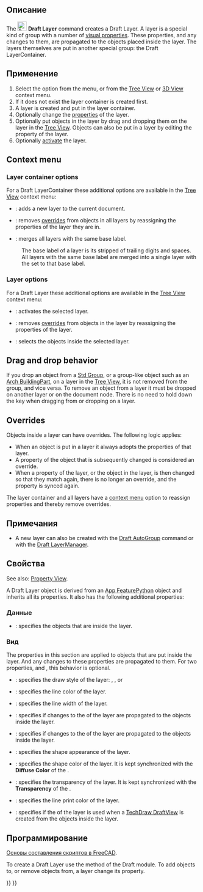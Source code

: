 <languages/>

<div class="mw-translate-fuzzy">
{{Docnav/ru
|[[Draft_ToggleGrid/ru|Переключить сетку]]
|[[Draft_WorkingPlaneProxy/ru|WorkingPlaneProxy]]
|[[Draft_Workbench/ru|Верстак "Draft"]]
|IconL=Draft_ToggleGrid.svg
|IconR=Draft_WorkingPlaneProxy.svg
|IconC=Workbench_Draft.svg
}}
</div>

<div class="mw-translate-fuzzy">
{{GuiCommand/ru
|Name/ru=Слой
|Name=Draft_Layer
|MenuLocation=Utilities → Слой
|Workbenches=[[Draft_Workbench/ru|Draft]], [[Arch_Workbench/ru|Arch]]
|Version=0.19
|SeeAlso=[[Draft_AutoGroup/ru|Автогруппировка]]
}}
</div>

<span id="Description"></span>
==Описание==

The [[Image:Draft_Layer.svg|24px]] '''Draft Layer''' command creates a Draft Layer. A layer is a special kind of group with a number of [[#View|visual properties]]. These properties, and any changes to them, are propagated to the objects placed inside the layer. The layers themselves are put in another special group: the Draft LayerContainer.

<span id="Usage"></span>
==Применение==

# Select the {{MenuCommand|Utilities → [[Image:Draft_Layer.svg|16px]] New Layer}} option from the menu, or from the [[Tree_View|Tree View]] or [[3D_View|3D View]] context menu.
# If it does not exist the layer container is created first.
# A layer is created and put in the layer container.
# Optionally change the [[#Properties|properties]] of the layer.
# Optionally put objects in the layer by drag and dropping them on the layer in the [[Tree_View|Tree View]]. Objects can also be put in a layer by editing the {{PropertyData|Group}} property of the layer.
# Optionally [[#Layer_options|activate]] the layer.

== Context menu ==

=== Layer container options ===

For a Draft LayerContainer these additional options are available in the [[Tree_View|Tree View]] context menu:

* {{MenuCommand|[[Image:Draft_NewLayer.svg|16px]] Add New Layer}}: adds a new layer to the current document.
* {{MenuCommand|[[Image:Draft_SetStyle.svg|16px]] Reassign Properties of All Layers}}: removes [[#Overrides|overrides]] from objects in all layers by reassigning the properties of the layer they are in. {{Version|1.1}}
* {{MenuCommand|[[Image:Draft_Layers.svg|16px]] Merge Layer Duplicates}}: merges all layers with the same base label.
: The base label of a layer is its {{PropertyData|Label}} stripped of trailing digits and spaces. All layers with the same base label are merged into a single layer with the {{PropertyData|Label}} set to that base label.

=== Layer options ===

For a Draft Layer these additional options are available in the [[Tree_View|Tree View]] context menu:

* {{MenuCommand|[[Image:button_right.svg|16px]] [[Draft_AutoGroup|Activate Layer]]}}: activates the selected layer.
* {{MenuCommand|[[Image:Draft_SetStyle.svg|16px]] Reassign Properties of Layer}}: removes [[#Overrides|overrides]] from objects in the layer by reassigning the properties of the layer. {{Version|1.1}}
* {{MenuCommand|[[Image:Draft_SelectGroup.svg|16px]] [[Draft_SelectGroup|Select Layer Contents]]}}: selects the objects inside the selected layer.

== Drag and drop behavior ==

{{Version|0.21}}

If you drop an object from a [[Std_Group|Std Group]], or a group-like object such as an [[Arch_BuildingPart|Arch BuildingPart]], on a layer in the [[Tree_View|Tree View]], it is not removed from the group, and vice versa. To remove an object from a layer it must be dropped on another layer or on the document node. There is no need to hold down the {{KEY|Ctrl}} key when dragging from or dropping on a layer.

== Overrides ==

{{Version|1.1}}

Objects inside a layer can have overrides. The following logic applies:
* When an object is put in a layer it always adopts the properties of that layer.
* A property of the object that is subsequently changed is considered an override.
* When a property of the layer, or the object in the layer, is then changed so that they match again, there is no longer an override, and the property is synced again.

The layer container and all layers have a [[#Context_menu|context menu]] option to reassign properties and thereby remove overrides.

<span id="Notes"></span>
== Примечания ==

* A new layer can also be created with the [[Draft_AutoGroup|Draft AutoGroup]] command or with the [[Draft_LayerManager|Draft LayerManager]].

<span id="Properties"></span>
== Свойства ==

See also: [[Property_View|Property View]].

A Draft Layer object is derived from an [[App_FeaturePython|App FeaturePython]] object and inherits all its properties. It also has the following additional properties:

<span id="Data"></span>
=== Данные ===

{{TitleProperty|Layer}}

* {{PropertyData|Group|LinkList}}: specifies the objects that are inside the layer.

<span id="View"></span>
=== Вид ===

{{TitleProperty|Layer}}

The properties in this section are applied to objects that are put inside the layer. And any changes to these properties are propagated to them. For two properties, {{PropertyView|Line Color}} and {{PropertyView|Shape Color}}, this behavior is optional.

* {{PropertyView|Draw Style|Enumeration}}: specifies the draw style of the layer: {{value|Solid}}, {{value|Dashed}}, {{value|Dotted}} or {{value|Dashdot}}
* {{PropertyView|Line Color|Color}}: specifies the line color of the layer.
* {{PropertyView|Line Width|Float}}: specifies the line width of the layer.
* {{PropertyView|Override Line Color Children|Bool}}: specifies if changes to the {{PropertyView|Line Color}} of the layer are propagated to the objects inside the layer.
* {{PropertyView|Override Shape Appearance Children|Bool}}: specifies if changes to the {{PropertyView|Shape Appearance}} of the layer are propagated to the objects inside the layer. {{Version|1.0}}
* {{PropertyView|Shape Appearance|MaterialList}}: specifies the shape appearance of the layer. {{Version|1.0}}
* {{PropertyView|Shape Color|Color|hidden}}: specifies the shape color of the layer. It is kept synchronized with the '''Diffuse Color''' of the {{PropertyView|Shape Appearance}}.
* {{PropertyView|Transparency|Percent}}: specifies the transparency of the layer. It is kept synchronized with the '''Transparency''' of the {{PropertyView|Shape Appearance}}.

{{TitleProperty|Print}}

* {{PropertyView|Line Print Color|Color}}: specifies the line print color of the layer.
* {{PropertyView|Use Print Color|Bool}}: specifies if the {{PropertyView|Line Print Color|}} of the layer is used when a [[TechDraw_DraftView|TechDraw DraftView]] is created from the objects inside the layer.

<span id="Scripting"></span>
== Программирование ==

<div class="mw-translate-fuzzy">
{{Emphasis|Смотрите так же:}} [[FreeCAD_Scripting_Basics/ru|Основы составления скриптов в FreeCAD]].
</div>

To create a Draft Layer use the {{incode|make_layer}} method of the Draft module. To add objects to, or remove objects from, a layer change its {{incode|Group}} property.

{{Code|code=
import FreeCAD as App
import Draft

doc = App.newDocument()

layer = Draft.make_layer(line_color=(1.0, 0.0, 0.0, 0.0),
                         shape_color=(1.0, 1.0, 0.0, 0.0))

polygon1 = Draft.make_polygon(5, radius=1000)
polygon2 = Draft.make_polygon(3, radius=500)
polygon3 = Draft.make_polygon(6, radius=220)
layer.Group = [polygon1, polygon2, polygon3]

doc.recompute()
}}


<div class="mw-translate-fuzzy">
{{Docnav/ru
|[[Draft_FlipDimension/ru|Flip Dimension]]
|[[Draft Slope/ru|Slope]]
|[[Draft_Workbench/ru|Draft]]
|IconL=Draft_FlipDimension.svg
|IconC=Workbench_Draft.svg
|IconR=Draft_Slope.svg
}}
</div>

{{Draft Tools navi{{#translation:}}}}
{{Userdocnavi{{#translation:}}}}